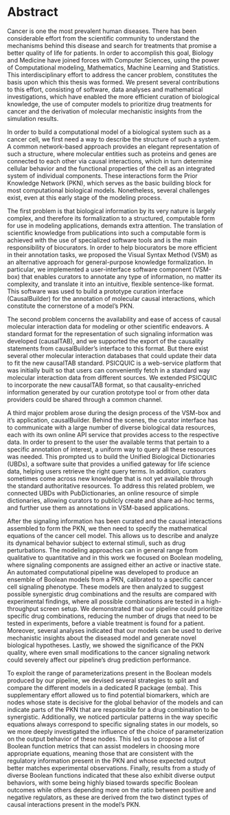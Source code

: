 # Abstract {-}

Cancer is one the most prevalent human diseases. 
There has been considerable effort from the scientific community to understand the mechanisms behind this disease and search for treatments that promise a better quality of life for patients. 
In order to accomplish this goal, Biology and Medicine have joined forces with Computer Sciences, using the power of Computational modeling, Mathematics, Machine Learning and Statistics. 
This interdisciplinary effort to address the cancer problem, constitutes the basis upon which this thesis was formed. 
We present several contributions to this effort, consisting of software, data analyses and mathematical investigations, which have enabled the more efficient curation of biological knowledge, the use of computer models to prioritize drug treatments for cancer and the derivation of molecular mechanistic insights from the simulation results.

In order to build a computational model of a biological system such as a cancer cell, we first need a way to describe the structure of such a system. A common network-based approach provides an elegant representation of such a structure, where molecular entities such as proteins and genes are connected to each other via causal interactions, which in turn determine cellular behavior and the functional properties of the cell as an integrated system of individual components. These interactions form the Prior Knowledge Network (PKN), which serves as the basic building block for most computational biological models. Nonetheless, several challenges exist, even at this early stage of the modeling process.

The first problem is that biological information by its very nature is largely complex, and therefore its formalization to a structured, computable form for use in modeling applications, demands extra attention. The translation of scientific knowledge from publications into such a computable form is achieved with the use of specialized software tools and is the main responsibility of biocurators. In order to help biocurators be more efficient in their annotation tasks, we proposed the Visual Syntax Method (VSM) as an alternative approach for general-purpose knowledge formalization. In particular, we implemented a user-interface software component (VSM-box) that enables curators to annotate any type of information, no matter its complexity, and translate it into an intuitive, flexible sentence-like format. This software was used to build a prototype curation interface (CausalBuilder) for the annotation of molecular causal interactions, which constitute the cornerstone of a model’s PKN.

The second problem concerns the availability and ease of access of causal molecular interaction data for modeling or other scientific endeavors. A standard format for the representation of such signaling information was developed (causalTAB), and we supported the export of the causality statements from causalBuilder’s interface to this format. But there exist several other molecular interaction databases that could update their data to fit the new causalTAB standard. PSICQUIC is a web-service platform that was initially built so that users can conveniently fetch in a standard way molecular interaction data from different sources. We extended PSICQUIC to incorporate the new causalTAB format, so that causality-enriched information generated by our curation prototype tool or from other data providers could be shared through a common channel.

A third major problem arose during the design process of the VSM-box and it’s application, causalBuilder. Behind the scenes, the curator interface has to communicate with a large number of diverse biological data resources, each with its own online API service that provides access to the respective data. In order to present to the user the available terms that pertain to a specific annotation of interest, a uniform way to query all these resources was needed. This prompted us to build the Unified Biological Dictionaries (UBDs), a software suite that provides a unified gateway for life science data, helping users retrieve the right query terms. In addition, curators sometimes come across new knowledge that is not yet available through the standard authoritative resources. To address this related problem, we connected UBDs with PubDictionaries, an online resource of simple dictionaries, allowing curators to publicly create and share ad-hoc terms, and further use them as annotations in VSM-based applications.

After the signaling information has been curated and the causal interactions assembled to form the PKN, we then need to specify the mathematical equations of the cancer cell model. This allows us to describe and analyze its dynamical behavior subject to external stimuli, such as drug perturbations. The modeling approaches can in general range from qualitative to quantitative and in this work we focused on Boolean modeling, where signaling components are assigned either an active or inactive state. An automated computational pipeline was developed to produce an ensemble of Boolean models from a PKN, calibrated to a specific cancer cell signaling phenotype. These models are then analyzed to suggest possible synergistic drug combinations and the results are compared with experimental findings, where all possible combinations are tested in a high-throughput screen setup. We demonstrated that our pipeline could prioritize specific drug combinations, reducing the number of drugs that need to be tested in experiments, before a viable treatment is found for a patient. Moreover, several analyses indicated that our models can be used to derive mechanistic insights about the diseased model and generate novel biological hypotheses. Lastly, we showed the significance of the PKN quality, where even small modifications to the cancer signaling network could severely affect our pipeline’s drug prediction performance.

To exploit the range of parameterizations present in the Boolean models produced by our pipeline, we devised several strategies to split and compare the different models in a dedicated R package (emba). This supplementary effort allowed us to find potential biomarkers, which are nodes whose state is decisive for the global behavior of the models and can indicate parts of the PKN that are responsible for a drug combination to be synergistic. Additionally, we noticed particular patterns in the way specific equations always correspond to specific signaling states in our models, so we more deeply investigated the influence of the choice of parameterization on the output behavior of these nodes. This led us to propose a list of Boolean function metrics that can assist modelers in choosing more appropriate equations, meaning those that are consistent with the regulatory information present in the PKN and whose expected output better matches experimental observations. Finally, results from a study of diverse Boolean functions indicated that these also exhibit diverse output behaviors, with some being highly biased towards specific Boolean outcomes while others depending more on the ratio between positive and negative regulators, as these are derived from the two distinct types of causal interactions present in the model’s PKN.

